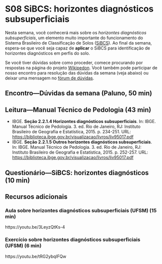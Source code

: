 # S08 SiBCS: horizontes diagnósticos subsuperficiais

Nesta semana, você conhecerá mais sobre os _horizontes diagnósticos subsuperficiais_, um elemento muito importante do funcionamento do Sistema Brasileiro de Classificação de Solos ([SiBCS](https://www.embrapa.br/en/solos/sibcs)). Ao final da semana, espera-se que você seja capaz de __aplicar__ o SiBCS para identificação de horizontes diagnósticos em perfis do solo.

Se você tiver dúvidas sobre como proceder, comece procurando por respostas na página do projeto [Wikipedon](https://pt.wikiversity.org/wiki/Wikipedon). Você também pode participar de nosso encontro para resolução das dúvidas da semana (veja abaixo) ou deixar uma mensagem no [fórum de dúvidas](https://moodle.utfpr.edu.br/mod/forum/view.php?id=573329).

## Encontro—Dúvidas da semana (Paluno, 50 min)

## Leitura—Manual Técnico de Pedologia (43 min)

* IBGE. __Seção 2.2.1.4 Horizontes diagnósticos subsuperficiais__. In: IBGE. Manual Técnico de Pedologia. 3. ed. Rio de Janeiro, RJ: Instituto Brasileiro de Geografia e Estatística, 2015. p. 234-251. URL: <https://biblioteca.ibge.gov.br/visualizacao/livros/liv95017.pdf>
* IBGE. __Seção 2.2.1.5 Outros horizontes diagnósticos subsuperficiais__. In: IBGE. Manual Técnico de Pedologia. 3. ed. Rio de Janeiro, RJ: Instituto Brasileiro de Geografia e Estatística, 2015. p. 252-257. URL: <https://biblioteca.ibge.gov.br/visualizacao/livros/liv95017.pdf>

## Questionário—SiBCS: horizontes diagnósticos (10 min)

<!-- ##### Encontro—SiBCS: horizontes diagnósticos II (50 min) -->
<!-- Aula prática -->

<!-- Falta preparar aula prática!!! -->

## Recursos adicionais

### Aula sobre horizontes diagnósticos subsuperficiais (UFSM) (15 min)

https://youtu.be/3LeyzQtKs-4

### Exercício sobre horizontes diagnósticos subsuperficiais (UFSM) (6 min)

https://youtu.be/tRG2ybqIFQw
